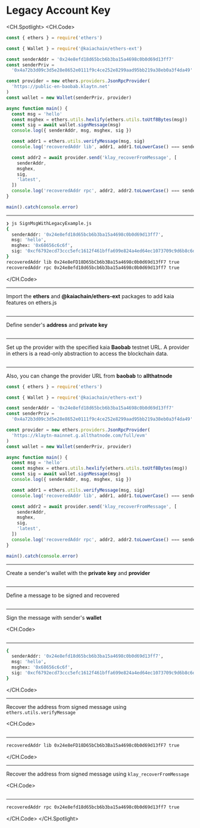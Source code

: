 # Legacy Account Key

<CH.Spotlight>
<CH.Code>

```js SignMsgWithLegacyExample.js
const { ethers } = require('ethers')

const { Wallet } = require('@kaiachain/ethers-ext')

const senderAddr = '0x24e8efd18d65bcb6b3ba15a4698c0b0d69d13ff7'
const senderPriv =
  '0x4a72b3d09c3d5e28e8652e0111f9c4ce252e8299aad95bb219a38eb0a3f4da49'

const provider = new ethers.providers.JsonRpcProvider(
  'https://public-en-baobab.klaytn.net'
)
const wallet = new Wallet(senderPriv, provider)

async function main() {
  const msg = 'hello'
  const msghex = ethers.utils.hexlify(ethers.utils.toUtf8Bytes(msg))
  const sig = await wallet.signMessage(msg)
  console.log({ senderAddr, msg, msghex, sig })

  const addr1 = ethers.utils.verifyMessage(msg, sig)
  console.log('recoveredAddr lib', addr1, addr1.toLowerCase() === senderAddr)

  const addr2 = await provider.send('klay_recoverFromMessage', [
    senderAddr,
    msghex,
    sig,
    'latest',
  ])
  console.log('recoveredAddr rpc', addr2, addr2.toLowerCase() === senderAddr)
}

main().catch(console.error)
```

---

```zsh output
❯ js SignMsgWithLegacyExample.js
{
  senderAddr: '0x24e8efd18d65bcb6b3ba15a4698c0b0d69d13ff7',
  msg: 'hello',
  msghex: '0x68656c6c6f',
  sig: '0xcf6792ecd73ccc5efc1612f461bffa699e824a4ed64ec1073709c9d6b8c6daf608060326371544811e2015398f7e48ad839e1f3c551e8cb7c3c82f10d226bd671b'
}
recoveredAddr lib 0x24e8eFD18D65bCb6b3Ba15a4698c0b0d69d13fF7 true
recoveredAddr rpc 0x24e8efd18d65bcb6b3ba15a4698c0b0d69d13ff7 true
```

</CH.Code>

---

Import the **ethers** and **@kaiachain/ethers-ext** packages to add kaia features on ethers.js

```js SignMsgWithLegacyExample.js focus=1:3

```

---

Define sender's **address** and **private key**

```js SignMsgWithLegacyExample.js focus=5:6

```

---

Set up the provider with the specified kaia **Baobab** testnet URL. A provider in ethers is a read-only abstraction to access the blockchain data.

```js SignMsgWithLegacyExample.js focus=8

```

---

Also, you can change the provider URL from **baobab** to **allthatnode**

```js SignMsgWithLegacyExample.js focus=8
const { ethers } = require('ethers')

const { Wallet } = require('@kaiachain/ethers-ext')

const senderAddr = '0x24e8efd18d65bcb6b3ba15a4698c0b0d69d13ff7'
const senderPriv =
  '0x4a72b3d09c3d5e28e8652e0111f9c4ce252e8299aad95bb219a38eb0a3f4da49'

const provider = new ethers.providers.JsonRpcProvider(
  'https://klaytn-mainnet.g.allthatnode.com/full/evm'
)
const wallet = new Wallet(senderPriv, provider)

async function main() {
  const msg = 'hello'
  const msghex = ethers.utils.hexlify(ethers.utils.toUtf8Bytes(msg))
  const sig = await wallet.signMessage(msg)
  console.log({ senderAddr, msg, msghex, sig })

  const addr1 = ethers.utils.verifyMessage(msg, sig)
  console.log('recoveredAddr lib', addr1, addr1.toLowerCase() === senderAddr)

  const addr2 = await provider.send('klay_recoverFromMessage', [
    senderAddr,
    msghex,
    sig,
    'latest',
  ])
  console.log('recoveredAddr rpc', addr2, addr2.toLowerCase() === senderAddr)
}

main().catch(console.error)
```

---

Create a sender's wallet with the **private key** and **provider**

```js SignMsgWithLegacyExample.js focus=9

```

---

Define a message to be signed and recovered

```js SignMsgWithLegacyExample.js focus=12

```

---

Sign the message with sender's **wallet**

<CH.Code>
```js SignMsgWithLegacyExample.js focus=13:15

````
---

```zsh output
{
  senderAddr: '0x24e8efd18d65bcb6b3ba15a4698c0b0d69d13ff7',
  msg: 'hello',
  msghex: '0x68656c6c6f',
  sig: '0xcf6792ecd73ccc5efc1612f461bffa699e824a4ed64ec1073709c9d6b8c6daf608060326371544811e2015398f7e48ad839e1f3c551e8cb7c3c82f10d226bd671b'
}
````

</CH.Code>

---

Recover the address from signed message using `ethers.utils.verifyMessage`

<CH.Code>
```js SignMsgWithLegacyExample.js focus=17:18

````

---
```zsh output
recoveredAddr lib 0x24e8eFD18D65bCb6b3Ba15a4698c0b0d69d13fF7 true
````

</CH.Code>

---

Recover the address from signed message using `klay_recoverFromMessage`

<CH.Code>
```js SignMsgWithLegacyExample.js focus=20:21

````
---
```zsh output
recoveredAddr rpc 0x24e8efd18d65bcb6b3ba15a4698c0b0d69d13ff7 true
````

</CH.Code>
</CH.Spotlight>
